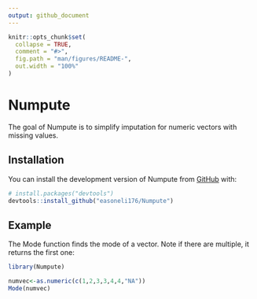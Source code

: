 ```yaml
---
output: github_document
---
```


<!-- README.md is generated from README.Rmd. Please edit that file -->

```r
knitr::opts_chunk$set(
  collapse = TRUE,
  comment = "#>",
  fig.path = "man/figures/README-",
  out.width = "100%"
)
```

# Numpute

<!-- badges: start -->
<!-- badges: end -->

The goal of Numpute is to simplify imputation for numeric vectors with missing values.

## Installation

You can install the development version of Numpute from [GitHub](https://github.com/) with:

``` r
# install.packages("devtools")
devtools::install_github("easoneli176/Numpute")
```

## Example

The Mode function finds the mode of a vector. Note if there are multiple, it returns the first one:

```r
library(Numpute)

numvec<-as.numeric(c(1,2,3,3,4,4,"NA"))
Mode(numvec)
```

